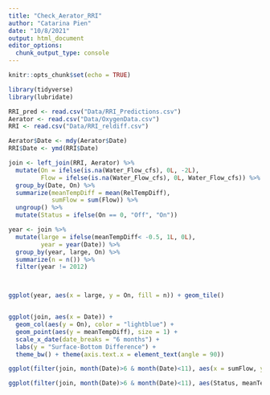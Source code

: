```yaml
---
title: "Check_Aerator_RRI"
author: "Catarina Pien"
date: "10/8/2021"
output: html_document
editor_options: 
  chunk_output_type: console
---
```


```r
knitr::opts_chunk$set(echo = TRUE)

library(tidyverse)
library(lubridate)
```


```r
RRI_pred <- read.csv("Data/RRI_Predictions.csv")
Aerator <- read.csv("Data/OxygenData.csv")
RRI <- read.csv("Data/RRI_reldiff.csv")

Aerator$Date <- mdy(Aerator$Date)
RRI$Date <- ymd(RRI$Date)
```

```r

join <- left_join(RRI, Aerator) %>%
  mutate(On = ifelse(is.na(Water_Flow_cfs), 0L, -2L),
         Flow = ifelse(is.na(Water_Flow_cfs), 0L, Water_Flow_cfs)) %>%
  group_by(Date, On) %>%
  summarize(meanTempDiff = mean(RelTempDiff),
            sumFlow = sum(Flow)) %>%
  ungroup() %>%
  mutate(Status = ifelse(On == 0, "Off", "On"))

year <- join %>%
  mutate(large = ifelse(meanTempDiff< -0.5, 1L, 0L),
         year = year(Date)) %>%
  group_by(year, large, On) %>%
  summarize(n = n()) %>%
  filter(year != 2012)



ggplot(year, aes(x = large, y = On, fill = n)) + geom_tile()


ggplot(join, aes(x = Date)) + 
  geom_col(aes(y = On), color = "lightblue") + 
  geom_point(aes(y = meanTempDiff), size = 1) +
  scale_x_date(date_breaks = "6 months") +
  labs(y = "Surface-Bottom Difference") +
  theme_bw() + theme(axis.text.x = element_text(angle = 90))

```

```r
ggplot(filter(join, month(Date)>6 & month(Date)<11), aes(x = sumFlow, y = meanTempDiff)) + geom_point() + theme_bw()

ggplot(filter(join, month(Date)>6 & month(Date)<11), aes(Status, meanTempDiff)) + geom_boxplot() + theme_bw()
```

